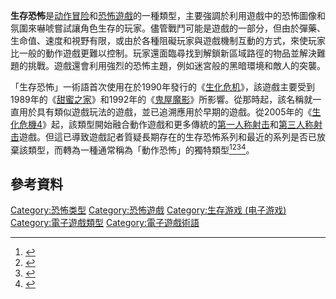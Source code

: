 {{noteTA
|G1=Vg
}}
{{Short description|Subgenre of action-adventure video games}}
{{VG Action}}
'''生存恐怖'''是[[动作冒险游戏|动作冒险]]和[[恐怖遊戲|恐怖遊戲]]的一種類型，主要強調於利用遊戲中的恐怖圖像和氛圍來嚇唬嘗試讓角色生存的玩家。儘管戰鬥可能是遊戲的一部分，但由於彈藥、生命值、速度和視野有限，或由於各種阻礙玩家與遊戲機制互動的方式，來使玩家比一般的動作遊戲更難以控制。玩家還面臨尋找到解鎖新區域路徑的物品並解決難題的挑戰。遊戲還會利用強烈的恐怖主題，例如迷宮般的黑暗環境和敵人的突襲。

「生存恐怖」一術語首次使用在於1990年發行的《[[生化危机_(1996年游戏)|生化危机]]》，該遊戲主要受到1989年的《[[甜蜜之家_(遊戲)|甜蜜之家]]》和1992年的《[[鬼屋魔影_(1992年游戏)|鬼屋魔影]]》所影響。從那時起，該名稱就一直用於具有類似遊戲玩法的遊戲，並已追溯應用於早期的遊戲。從2005年的《[[生化危機4|生化危機4]]》起，該類型開始融合動作遊戲和更多傳統的[[第一人称射击游戏|第一人称射击]]和[[第三人称射击游戏|第三人称射击]]遊戲。但這已導致遊戲記者質疑長期存在的生存恐怖系列和最近的系列是否已放棄該類型，而轉為一種通常稱為「動作恐怖」的獨特類型<ref>{{cite web|title=Survival Horror vs. Action Horror|url=http://www.gamerevolution.com/manifesto/survival-horror-vs-action-horror-10399|publisher=gamerevolution.com|accessdate=2013-09-10|archive-date=2017-05-09|archive-url=https://web.archive.org/web/20170509000222/http://www.gamerevolution.com/manifesto/survival-horror-vs-action-horror-10399|dead-url=no}}</ref><ref>{{cite web|title=The Evil Within preview – ‘real survival horror’|url=http://metro.co.uk/2013/06/25/the-evil-within-preview-real-survival-horror-3855378/|publisher=metro.co.uk|accessdate=2013-09-10|archive-date=2020-11-13|archive-url=https://web.archive.org/web/20201113025814/https://metro.co.uk/2013/06/25/the-evil-within-preview-real-survival-horror-3855378/|dead-url=no}}</ref><ref>{{cite web|title=Horror Show - Survival Horror vs. Action Horror|url=http://www.zero1gaming.com/2013/05/01/survival-horror-vs-action-horror/|publisher=zero1gaming.com|accessdate=2013-09-10|archive-url=https://web.archive.org/web/20140721110927/http://www.zero1gaming.com/2013/05/01/survival-horror-vs-action-horror/|archive-date=2014-07-21|dead-url=yes}}</ref><ref>{{cite web|title=6 Upcoming Horror Games That Look Absolutely Terrifying|url=http://bloody-disgusting.com/news/3229453/6-upcoming-horror-games-that-look-absolutely-terrifying/|publisher=blooody-disgusting.org|accessdate=2013-09-10|archive-date=2013-09-14|archive-url=https://web.archive.org/web/20130914122201/http://bloody-disgusting.com/news/3229453/6-upcoming-horror-games-that-look-absolutely-terrifying/|dead-url=no}}</ref>。

== 參考資料 ==
{{reflist|30em}}

{{電子遊戲類型}}
{{DEFAULTSORT:Survival horror}}
[[Category:恐怖类型|Category:恐怖类型]]
[[Category:恐怖遊戲|Category:恐怖遊戲]]
[[Category:生存游戏_(电子游戏)|Category:生存游戏 (电子游戏)]]
[[Category:電子遊戲類型|Category:電子遊戲類型]]
[[Category:電子遊戲術語|Category:電子遊戲術語]]
